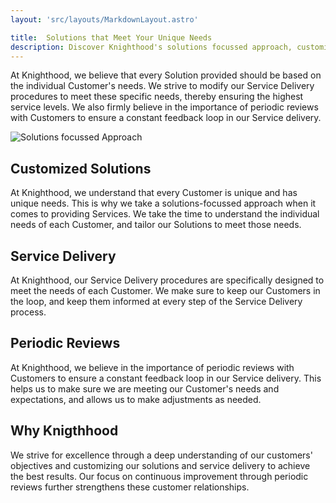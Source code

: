 ```yaml
---
layout: 'src/layouts/MarkdownLayout.astro'

title:  Solutions that Meet Your Unique Needs 
description: Discover Knighthood's solutions focussed approach, customized to meet the unique needs of every Customer.
---
```





At Knighthood, we believe that every Solution provided should be based on the individual Customer's needs. We strive to modify our Service Delivery procedures to meet these specific needs, thereby ensuring the highest service levels. We also firmly believe in the importance of periodic reviews with Customers to ensure a constant feedback loop in our Service delivery.

<img src="/img/solutions.svg" class="mx-auto" alt="Solutions focussed Approach"/>


## Customized Solutions

At Knighthood, we understand that every Customer is unique and has unique needs. This is why we take a solutions-focussed approach when it comes to providing Services. We take the time to understand the individual needs of each Customer, and tailor our Solutions to meet those needs.

## Service Delivery

At Knighthood, our Service Delivery procedures are specifically designed to meet the needs of each Customer. We make sure to keep our Customers in the loop, and keep them informed at every step of the Service Delivery process.

## Periodic Reviews

At Knighthood, we believe in the importance of periodic reviews with Customers to ensure a constant feedback loop in our Service delivery. This helps us to make sure we are meeting our Customer's needs and expectations, and allows us to make adjustments as needed.

## Why Knigthhood
We strive for excellence through a deep understanding of our customers' objectives and customizing our solutions and service delivery to achieve the best results. Our focus on continuous improvement through periodic reviews further strengthens these customer relationships.



